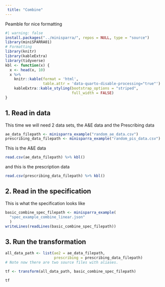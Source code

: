 ```yaml
---
 title: "Combine"
---
```


Peamble for nice formatting
 
```r
#| warning: false
install.packages("../minisparra/", repos = NULL, type = "source")
library(miniSPARRA01)
# Formatting
library(knitr)
library(kableExtra)
library(tidyverse)
kbl <- function(x) {
  x <- head(x, 10)
  x %>%
    knitr::kable(format = 'html', 
                 table.attr = 'data-quarto-disable-processing="true"') %>%
    kableExtra::kable_styling(bootstrap_options = "striped", 
                              full_width = FALSE)
}
```

## 1. Read in data

This time we will need 2 data sets, the A&E data and the Prescribing data

```r
ae_data_filepath <- minisparra_example("random_ae_data.csv")
prescribing_data_filepath <- minisparra_example("random_pis_data.csv")
```

This is the A&E data
```r
read.csv(ae_data_filepath) %>% kbl()
```

and this is the prescription data
```r
read.csv(prescribing_data_filepath) %>% kbl()
```

## 2. Read in the specification
This is what the specification looks like
```r
basic_combine_spec_filepath <- minisparra_example(
  "spec_example_combine_linear.json"
  )
writeLines(readLines(basic_combine_spec_filepath)) 
```


## 3. Run the transformation
```r
all_data_path <- list(ae2 = ae_data_filepath, 
                      prescribing = prescribing_data_filepath)
# Note now there are two source files with aliases.

tf <- transform(all_data_path, basic_combine_spec_filepath)

tf
```


